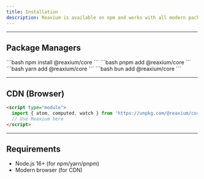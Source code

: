 ```yaml
---
title: Installation
description: Reaxium is available on npm and works with all modern package managers.
---
```


---

## Package Managers

<Tabs>
    <TabItem label="npm">
        ```bash
        npm install @reaxium/core
        ```
    </TabItem>
    <TabItem label="pnpm">
        ```bash
        pnpm add @reaxium/core
        ```
    </TabItem>
    <TabItem label="yarn">
        ```bash
        yarn add @reaxium/core
        ```
    </TabItem>
    <TabItem label="bun">
        ```bash
        bun add @reaxium/core
        ```
    </TabItem>
</Tabs>

---

## CDN (Browser)

```html
<script type="module">
  import { atom, computed, watch } from 'https://unpkg.com/@reaxium/core?module';
  // Use Reaxium here
</script>
```

---

## Requirements

- Node.js 16+ (for npm/yarn/pnpm)
- Modern browser (for CDN)
